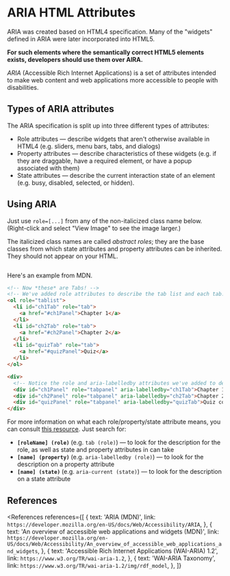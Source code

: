
# ARIA HTML Attributes

<NoteBox type="info">
  <p>
    ARIA was created based on HTML4 specification. Many of the "widgets" defined in ARIA were later
    incorporated into HTML5.
  </p>
  <p>
    <strong>
      For such elements where the semantically correct HTML5 elements exists, developers should use
      them over AIRA.
    </strong>
  </p>
</NoteBox>

<dfn>ARIA</dfn> (Accessible Rich Internet Applications) is a set of attributes intended to make web content
and web applications more accessible to people with disabilities.

## Types of ARIA attributes

The ARIA specification is split up into three different types of attributes:

- Role attributes &mdash; describe widgets that aren't otherwise available in HTML4 (e.g. sliders, menu bars, tabs, and dialogs)
- Property attributes &mdash; describe characteristics of these widgets (e.g. if they are draggable, have a required element, or have a popup associated with them)
- State attributes &mdash; describe the current interaction state of an element (e.g. busy, disabled, selected, or hidden).

## Using ARIA

Just use `role=[...]` from any of the non-italicized class name below. (Right-click and select "View Image" to see the image larger.)

The italicized class names are called <dfn>abstract roles</dfn>; they are the base classes from which state attributes and property attributes can be inherited. They should not appear on your HTML.

<Image
  path="/res/web/html/rdf-model.png"
  caption="ARIA role class diagram"
  sourceString="w3.org"
  sourceLink="https://www.w3.org/TR/wai-aria-1.2/img/rdf_model"
/>

Here's an example from MDN.

```html
<!-- Now *these* are Tabs! -->
<!-- We've added role attributes to describe the tab list and each tab. -->
<ol role="tablist">
  <li id="ch1Tab" role="tab">
    <a href="#ch1Panel">Chapter 1</a>
  </li>
  <li id="ch2Tab" role="tab">
    <a href="#ch2Panel">Chapter 2</a>
  </li>
  <li id="quizTab" role="tab">
    <a href="#quizPanel">Quiz</a>
  </li>
</ol>

<div>
  <!-- Notice the role and aria-labelledby attributes we've added to describe these panels. -->
  <div id="ch1Panel" role="tabpanel" aria-labelledby="ch1Tab">Chapter 1 content goes here</div>
  <div id="ch2Panel" role="tabpanel" aria-labelledby="ch2Tab">Chapter 2 content goes here</div>
  <div id="quizPanel" role="tabpanel" aria-labelledby="quizTab">Quiz content goes here</div>
</div>
```

For more information on what each role/property/state attribute means, you can consult [this
resource](https://www.w3.org/TR/wai-aria-1.2). Just search for:

- <strong>
    <code>[roleName] (role)</code>
  </strong> (e.g. <code>tab (role)</code>) &mdash; to look for the description for the role, as well
  as state and property attributes in can take

- <strong>
    <code>[name] (property)</code>
  </strong> (e.g. <code>aria-labelledby (role)</code>) &mdash; to look for the description on a
  property attribute

- <strong>
    <code>[name] (state)</code>
  </strong> (e.g. <code>aria-current (state)</code>) &mdash; to look for the description on a state
  attribute

## References

<References
  references={[
    {
      text: 'ARIA (MDN)',
      link: `https://developer.mozilla.org/en-US/docs/Web/Accessibility/ARIA`,
    },
    {
      text: 'An overview of accessible web applications and widgets (MDN)',
      link: `https://developer.mozilla.org/en-US/docs/Web/Accessibility/An_overview_of_accessible_web_applications_and_widgets`,
    },
    {
      text: 'Accessible Rich Internet Applications (WAI-ARIA) 1.2',
      link: `https://www.w3.org/TR/wai-aria-1.2`,
    },
    {
      text: 'WAI-ARIA Taxonomy',
      link: `https://www.w3.org/TR/wai-aria-1.2/img/rdf_model`,
    },
  ]}
></References>
